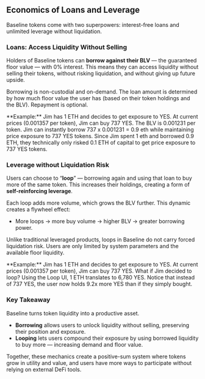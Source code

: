 
## Economics of Loans and Leverage 

Baseline tokens come with two superpowers: interest-free loans and unlimited leverage without liquidation. 


### Loans: Access Liquidity Without Selling 

Holders of Baseline tokens can **borrow against their BLV** — the guaranteed floor value — with 0% interest. 
This means they can access liquidity without selling their tokens, without risking liquidation, and without 
giving up future upside.

Borrowing is non-custodial and on-demand. The loan amount is determined by how much floor value the user 
has (based on their token holdings and the BLV). Repayment is optional.

<Callout type="info" emoji="" >
**Example:**
Jim has 1 ETH and decides to get exposure to YES. At current prices (0.001357 per token), Jim can buy 737 YES.
The BLV is 0.001231 per token. Jim can instantly borrow 737 x 0.001231 = 0.9 eth while maintaining price 
exposure to 737 YES tokens. Since Jim spent 1 eth and borrowed 0.9 ETH, they technically only risked 0.1 ETH 
of capital to get price exposure to 737 YES tokens.
</Callout>


### Leverage without Liquidation Risk

Users can choose to “**loop**” — borrowing again and using that loan to buy more of the same token. 
This increases their holdings, creating a form of **self-reinforcing leverage**.

Each loop adds more volume, which grows the BLV further. This dynamic creates a flywheel effect:
- More loops → more buy volume → higher BLV → greater borrowing power.

Unlike traditional leveraged products, loops in Baseline do not carry forced liquidation risk. Users are 
only limited by system parameters and the available floor liquidity.

<Callout type="info" emoji="" >
**Example:** 
Jim has 1 ETH and decides to get exposure to YES. At current prices (0.001357 per token), 
Jim can buy 737 YES.
What if Jim decided to loop? Using the Loop UI, 1 ETH translates to 6,780 YES. Notice that instead of 737 YES, 
the user now holds 9.2x more YES than if they simply bought.
</Callout>


### Key Takeaway
Baseline turns token liquidity into a productive asset.
- **Borrowing** allows users to unlock liquidity without selling, preserving their position and exposure.
- **Looping** lets users compound their exposure by using borrowed liquidity to buy more — increasing demand and floor value.

Together, these mechanics create a positive-sum system where tokens grow in utility and value, and users have 
more ways to participate without relying on external DeFi tools.

